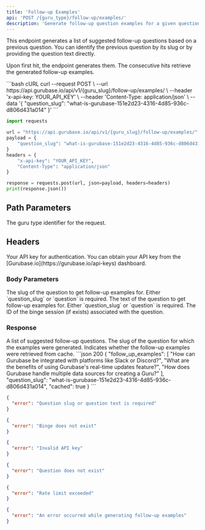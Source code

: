 ```yaml
---
title: 'Follow-up Examples'
api: 'POST /{guru_type}/follow-up/examples/'
description: 'Generate follow-up question examples for a given question.'
---
```


This endpoint generates a list of suggested follow-up questions based on a previous question. You can identify the previous question by its slug or by providing the question text directly.

Upon first hit, the endpoint generates them. The consecutive hits retrieve the generated follow-up examples.

<RequestExample>
```bash cURL
curl --request POST \
  --url https://api.gurubase.io/api/v1/{guru_slug}/follow-up/examples/ \
  --header 'x-api-key: YOUR_API_KEY' \
  --header 'Content-Type: application/json' \
  --data '{
    "question_slug": "what-is-gurubase-151e2d23-4316-4d85-936c-d806d431a014"
  }'
```

```python Python
import requests

url = "https://api.gurubase.io/api/v1/{guru_slug}/follow-up/examples/"
payload = {
    "question_slug": "what-is-gurubase-151e2d23-4316-4d85-936c-d806d431a014"
}
headers = {
    "x-api-key": "YOUR_API_KEY",
    "Content-Type": "application/json"
}

response = requests.post(url, json=payload, headers=headers)
print(response.json())
```
</RequestExample>

## Path Parameters

<ParamField path="guru_type" type="string" required>
  The guru type identifier for the request.
</ParamField>

## Headers

<ParamField header="x-api-key" type="string" required>
  Your API key for authentication. You can obtain your API key from the [Gurubase.io](https://gurubase.io/api-keys) dashboard.
</ParamField>

### Body Parameters

<ParamField body="question_slug" type="string">
  The slug of the question to get follow-up examples for. Either `question_slug` or `question` is required.
</ParamField>

<ParamField body="question" type="string">
  The text of the question to get follow-up examples for. Either `question_slug` or `question` is required.
</ParamField>

<ParamField body="binge_id" type="string">
  The ID of the binge session (if exists) associated with the question.
</ParamField>

### Response

<ResponseField name="follow_up_examples" type="array<string>">
  A list of suggested follow-up questions.
</ResponseField>

<ResponseField name="question_slug" type="string">
  The slug of the question for which the examples were generated.
</ResponseField>

<ResponseField name="cached" type="boolean">
  Indicates whether the follow-up examples were retrieved from cache.
</ResponseField>

<ResponseExample>
```json 200
{
    "follow_up_examples": [
        "How can Gurubase be integrated with platforms like Slack or Discord?",
        "What are the benefits of using Gurubase's real-time updates feature?",
        "How does Gurubase handle multiple data sources for creating a Guru?"
    ],
    "question_slug": "what-is-gurubase-151e2d23-4316-4d85-936c-d806d431a014",
    "cached": true
}
```

```json 400
{
  "error": "Question slug or question text is required"
}
```

```json 400
{
  "error": "Binge does not exist"
}
```

```json 401
{
  "error": "Invalid API key"
}
```

```json 404
{
  "error": "Question does not exist"
}
```

```json 429
{
  "error": "Rate limit exceeded"
}
```

```json 500
{
  "error": "An error occurred while generating follow-up examples"
}
```
</ResponseExample>
